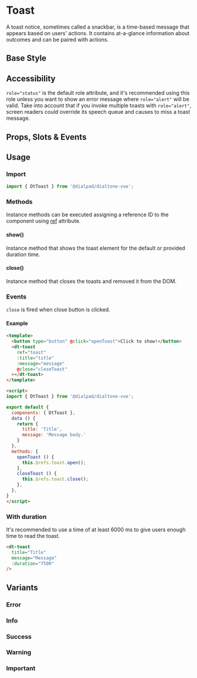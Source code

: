 
# Toast

<Subtitle>
  A toast notice, sometimes called a snackbar, is a time-based message that appears based on users' actions.
  It contains at-a-glance information about outcomes and can be paired with actions.
</Subtitle>

## Base Style

<Canvas>
  <Story id="elements-toast--default" />
</Canvas>

## Accessibility

`role="status"` is the default role attribute, and it's recommended using this role unless you want to show an
error message where `role="alert"` will be valid. Take into account that if you invoke multiple toasts
with `role="alert"`, screen readers could override its speech queue and causes to miss a toast message.

## Props, Slots & Events

<ArgsTable of={DtToast} />

## Usage

### Import

```jsx
import { DtToast } from '@dialpad/dialtone-vue';
```

### Methods 

Instance methods can be executed assigning a reference ID to the component using [ref](https://v3.vuejs.org/guide/component-template-refs.html) attribute.

#### show()

Instance method that shows the toast element for the default or provided duration time.

#### close()

Instance method that closes the toasts and removed it from the DOM.

### Events

`close` is fired when close button is clicked.

#### Example

```html
<template>
  <button type="button" @click="openToast">Click to show!</button>
  <dt-toast
    ref="toast"
    :title="title"
    :message="message"
    @close="closeToast"
  ></dt-toast>
</template>

<script>
import { DtToast } from '@dialpad/dialtone-vue';

export default {
  components: { DtToast },
  data () {
    return {
      title: 'Title',
      message: 'Message body.'
    }
  },
  methods: {
    openToast () {
      this.$refs.toast.open();
    },
    closeToast () {
      this.$refs.toast.close();
    },
  },
}
</script>
```

### With duration

It's recommended to use a time of at least 6000 ms to give users enough time to read the toast.

```html
<dt-toast
  title="Title"
  message="Message"
  :duration="7500"
/>
```

## Variants

### Error

<Canvas>
  <Story id="elements-toast--error" />
</Canvas>

### Info

<Canvas>
  <Story id="elements-toast--info" />
</Canvas>

### Success

<Canvas>
  <Story id="elements-toast--success" />
</Canvas>

### Warning

<Canvas>
  <Story id="elements-toast--warning" />
</Canvas>

### Important

<Canvas>
  <Story id="elements-toast--important" />
</Canvas>
